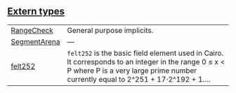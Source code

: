 
## [Extern types](./core-extern_types)

| | |
|:---|:---|
| [RangeCheck](./core-RangeCheck) | General purpose implicits. |
| [SegmentArena](./core-SegmentArena) | — |
| [felt252](./core-felt252) | `felt252`  is the basic field element used in Cairo. It corresponds to an integer in the range 0 ≤ x <  P where P is a very large prime number currently equal to 2^251 + 17⋅2^192 + 1.... |
